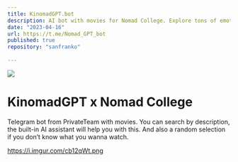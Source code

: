 ```yaml
---
title: KinomadGPT.bot
description: AI bot with movies for Nomad College. Explore tons of emotions with NomadGPT, run by AI and filled with movie charm.
date: "2023-04-16"
url: https://t.me/Nomad_GPT_bot
published: true
repository: "sanfranko"
  
---
```



 [![](/kinomad.jpg)](https://t.me/Nomad_GPT_bot) 

# KinomadGPT x Nomad College

Telegram bot from PrivateTeam with movies. You can search by description, the built-in AI assistant will help you with this. And also a random selection if you don’t know what you wanna watch.

https://i.imgur.com/cb12qWt.png
